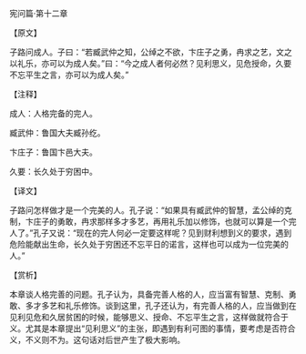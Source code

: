

宪问篇·第十二章

【原文】

子路问成人。子曰：“若臧武仲之知，公绰之不欲，卞庄子之勇，冉求之艺，文之以礼乐，亦可以为成人矣。”曰：“今之成人者何必然？见利思义，见危授命，久要不忘平生之言，亦可以为成人矣。”

【注释】

成人：人格完备的完人。

臧武仲：鲁国大夫臧孙纥。

卞庄子：鲁国卞邑大夫。

久要：长久处于穷困中。

【译文】

子路问怎样做才是一个完美的人。孔子说：“如果具有臧武仲的智慧，孟公绰的克制，卞庄子的勇敢，冉求那样多才多艺，再用礼乐加以修饰，也就可以算是一个完人了。”孔子又说：“现在的完人何必一定要这样呢？见到财利想到义的要求，遇到危险能献出生命，长久处于穷困还不忘平日的诺言，这样也可以成为一位完美的人。”

【赏析】

本章谈人格完善的问题。孔子认为，具备完善人格的人，应当富有智慧、克制、勇敢、多才多艺和礼乐修饰。谈到这里，孔子还认为，有完善人格的人，应当做到在见利见危和久居贫困的时候，能够思义、授命、不忘平生之言，这样做就符合于义。尤其是本章提出“见利思义”的主张，即遇到有利可图的事情，要考虑是否符合义，不义则不为。这句话对后世产生了极大影响。


